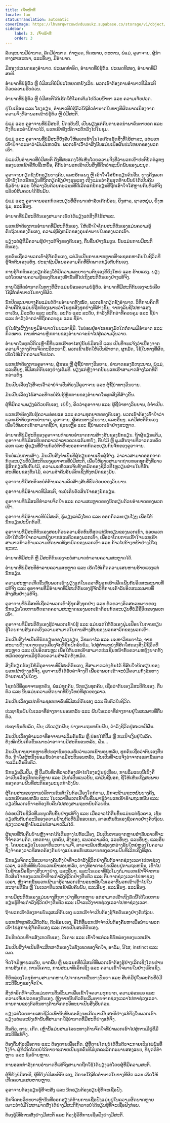 ```yaml
---
title: ເຈົ້າໜ້າທີ່
locale: lao
statusTranslation: automatic
coverImage: https://lhvmrqwrcowdvduuaukz.supabase.co/storage/v1/object/public/strapi-uploads/small_cover-educacion-fundamental.webp-2d51a7828a2b1309555be27f7e2a61a0.webp
sidebar:
    label: 3. ເຈົ້າໜ້າທີ່
    order: 3
---
```

ລັດຖະບານມີອໍານາດ, ລັດມີອໍານາດ. ຕໍາຫຼວດ, ກົດໝາຍ, ທະຫານ, ພໍ່ແມ່, ຄູອາຈານ, ຜູ້ນໍາທາງສາສະໜາ, ແລະອື່ນໆ, ມີອໍານາດ.

ມີສອງປະເພດຂອງອໍານາດ. ປະເພດທໍາອິດ, ອໍານາດທີ່ບໍ່ຮູ້ຕົວ. ປະເພດທີສອງ, ອໍານາດທີ່ມີສະຕິ.

ອໍານາດທີ່ບໍ່ຮູ້ຕົວ ຫຼື ບໍ່ມີສະຕິບໍ່ມີປະໂຫຍດຫຍັງເລີຍ. ພວກເຮົາຕ້ອງການອໍານາດທີ່ມີສະຕິດ້ວຍຄວາມຮີບດ່ວນ.

ອໍານາດທີ່ບໍ່ຮູ້ຕົວ ຫຼື ບໍ່ມີສະຕິໄດ້ເຮັດໃຫ້ໂລກເຕັມໄປດ້ວຍນ້ໍາຕາ ແລະ ຄວາມເຈັບປວດ.

ຢູ່ໃນເຮືອນ ແລະ ໂຮງຮຽນ, ອໍານາດທີ່ບໍ່ຮູ້ຕົວໃຊ້ສິດອໍານາດໃນທາງທີ່ຜິດພາດເນື່ອງຈາກຄວາມຈິງທີ່ວ່າພວກເຂົາບໍ່ຮູ້ຕົວ ຫຼື ບໍ່ມີສະຕິ.

ພໍ່ແມ່ ແລະ ຄູອາຈານທີ່ບໍ່ມີສະຕິ, ປັດຈຸບັນນີ້, ເປັນພຽງແຕ່ຄົນຕາບອດນໍາພາຄົນຕາບອດ ແລະ ດັ່ງທີ່ພຣະຄໍາພີກ່າວໄວ້, ພວກເຂົາທັງໝົດຈະຕົກລົງໄປໃນຂຸມ.

ພໍ່ແມ່ ແລະ ຄູອາຈານທີ່ບໍ່ມີສະຕິບັງຄັບໃຫ້ພວກເຮົາໃນໄວເດັກເຮັດສິ່ງທີ່ໄຮ້ສາລະ, ແຕ່ພວກເຂົາພິຈາລະນາວ່າມັນມີເຫດຜົນ. ພວກເຂົາເວົ້າວ່າສິ່ງນັ້ນແມ່ນເພື່ອຜົນປະໂຫຍດຂອງພວກເຮົາ.

ພໍ່ແມ່ເປັນອໍານາດທີ່ບໍ່ມີສະຕິ ດັ່ງທີ່ສະແດງໃຫ້ເຫັນໂດຍຄວາມຈິງທີ່ວ່າພວກເຂົາປະຕິບັດຕໍ່ລູກໆຂອງພວກເຂົາຄືກັບຂີ້ເຫຍື້ອ, ຄືກັບວ່າພວກເຂົາເປັນສິ່ງທີ່ດີກວ່າຊະນິດພັນຂອງມະນຸດ.

ຄູອາຈານກຽດຊັງນັກຮຽນບາງຄົນ, ແລະຮັກແພງ ຫຼື ເອົາໃຈໃສ່ນັກຮຽນຄົນອື່ນ. ບາງຄັ້ງພວກເຂົາລົງໂທດນັກຮຽນທີ່ຖືກກຽດຊັງຢ່າງຮຸນແຮງ ເຖິງແມ່ນວ່າຄົນສຸດທ້າຍນັ້ນບໍ່ໄດ້ເປັນຄົນຊົ່ວຮ້າຍ ແລະ ໃຫ້ລາງວັນດ້ວຍຄະແນນທີ່ດີເລີດແກ່ນັກຮຽນທີ່ຖືກເອົາໃຈໃສ່ຫຼາຍຄົນທີ່ແທ້ຈິງແລ້ວບໍ່ສົມຄວນໄດ້ຮັບມັນ.

ພໍ່ແມ່ ແລະ ຄູອາຈານອອກກົດລະບຽບທີ່ຜິດພາດສໍາລັບເດັກນ້ອຍ, ຍິງສາວ, ຊາວຫນຸ່ມ, ຍິງຫນຸ່ມ, ແລະອື່ນໆ.

ອໍານາດທີ່ບໍ່ມີສະຕິຕົນເອງສາມາດເຮັດໄດ້ພຽງແຕ່ສິ່ງທີ່ໄຮ້ສາລະ.

ພວກເຮົາຕ້ອງການອໍານາດທີ່ມີສະຕິຕົນເອງ. ໃຫ້ເຂົ້າໃຈໂດຍສະຕິຕົນເອງແມ່ນຄວາມຮູ້ຄົບຖ້ວນຂອງຕົນເອງ, ຄວາມຮູ້ທັງຫມົດຂອງຄຸນຄ່າພາຍໃນຂອງພວກເຮົາ.

ພຽງແຕ່ຜູ້ທີ່ມີຄວາມຮູ້ຢ່າງແທ້ຈິງຂອງຕົນເອງ, ຕື່ນຂຶ້ນຢ່າງສົມບູນ. ນັ້ນແມ່ນການມີສະຕິຕົນເອງ.

ທຸກຄົນເຊື່ອວ່າພວກເຂົາຮູ້ຈັກຕົນເອງ, ແຕ່ມັນເປັນການຍາກຫຼາຍທີ່ຈະຊອກຫາຄົນໃນຊີວິດທີ່ຮູ້ຈັກຕົນເອງແທ້ໆ. ປະຊາຊົນມີແນວຄວາມຄິດທີ່ຜິດພາດກ່ຽວກັບຕົນເອງ.

ການຮູ້ຈັກຕົນເອງຮຽກຮ້ອງໃຫ້ມີຄວາມພະຍາຍາມຕົນເອງທີ່ຍິ່ງໃຫຍ່ ແລະ ຮ້າຍແຮງ. ພຽງແຕ່ໂດຍຜ່ານຄວາມຮູ້ຂອງຕົນເອງເທົ່ານັ້ນທີ່ໄປເຖິງສະຕິຕົນເອງຢ່າງແທ້ຈິງ.

ການໃຊ້ສິດອໍານາດໃນທາງທີ່ຜິດແມ່ນຍ້ອນຄວາມບໍ່ຮູ້ຕົວ. ອໍານາດທີ່ມີສະຕິຕົນເອງຈະບໍ່ເຄີຍໃຊ້ສິດອໍານາດໃນທາງທີ່ຜິດ.

ນັກປັດຊະຍາບາງຄົນແມ່ນຕໍ່ຕ້ານອໍານາດທັງໝົດ, ພວກເຂົາກຽດຊັງອໍານາດ. ວິທີການຄິດທີ່ຄ້າຍຄືກັນແມ່ນບໍ່ຖືກຕ້ອງເພາະວ່າໃນທຸກສິ່ງທຸກຢ່າງທີ່ສ້າງຂຶ້ນ, ຈາກຈຸລິນຊີໄປຫາແສງຕາເວັນ, ມີລະດັບ ແລະ ລະດັບ, ລະດັບ ແລະ ລະດັບ, ກໍາລັງທີ່ດີກວ່າທີ່ຄວບຄຸມ ແລະ ຊີ້ນໍາ ແລະ ກໍາລັງຕ່ໍາກວ່າທີ່ຖືກຄວບຄຸມ ແລະ ຊີ້ນໍາ.

ຢູ່ໃນຮັງເຜິ້ງງ່າຍໆມີອໍານາດໃນພະລາຊິນີ. ໃນບ່ອນຢູ່ອາໄສຂອງມົດໃດກໍ່ຕາມມີອໍານາດ ແລະ ກົດໝາຍ. ການທໍາລາຍຫຼັກການຂອງອໍານາດຈະນໍາໄປສູ່ຄວາມວຸ້ນວາຍ.

ອໍານາດໃນຍຸກວິກິດເຫຼົ່ານີ້ທີ່ພວກເຮົາອາໄສຢູ່ນັ້ນບໍ່ມີສະຕິ ແລະ ເປັນທີ່ຈະແຈ້ງວ່າເນື່ອງຈາກຄວາມຈິງທາງດ້ານຈິດຕະວິທະຍານີ້, ພວກເຂົາເຮັດໃຫ້ເປັນຂ້າທາດ, ຜູກມັດ, ໃຊ້ໃນທາງທີ່ຜິດ, ເຮັດໃຫ້ເກີດຄວາມເຈັບປວດ.

ພວກເຮົາຕ້ອງການຄູອາຈານ, ຜູ້ສອນ ຫຼື ຜູ້ຊີ້ນໍາທາງວິນຍານ, ອໍານາດຂອງລັດຖະບານ, ພໍ່ແມ່, ແລະອື່ນໆ, ທີ່ມີສະຕິຕົນເອງຢ່າງເຕັມທີ່. ພຽງແຕ່ຫຼັງຈາກນັ້ນພວກເຮົາສາມາດສ້າງໂລກທີ່ດີກວ່າແທ້ໆ.

ມັນເປັນເລື່ອງໂງ່ທີ່ຈະເວົ້າວ່າບໍ່ຈໍາເປັນຕ້ອງມີຄູອາຈານ ແລະ ຜູ້ຊີ້ນໍາທາງວິນຍານ.

ມັນເປັນເລື່ອງໄຮ້ສາລະທີ່ຈະບໍ່ຮັບຮູ້ຫຼັກການຂອງອໍານາດໃນທຸກສິ່ງທີ່ສ້າງຂຶ້ນ.

ຜູ້ທີ່ມີຄວາມພຽງພໍດ້ວຍຕົນເອງ, ເຍໍ່ຍິ່ງ, ຄິດວ່າຄູອາຈານ ແລະ ຜູ້ຊີ້ນໍາທາງວິນຍານ, ບໍ່ຈໍາເປັນ.

ພວກເຮົາຕ້ອງຮັບຮູ້ຄວາມອ່ອນແອ ແລະ ຄວາມທຸກຍາກຂອງຕົນເອງ. ພວກເຮົາຕ້ອງເຂົ້າໃຈວ່າພວກເຮົາຕ້ອງການອໍານາດ, ຄູອາຈານ, ຜູ້ສອນທາງວິນຍານ, ແລະອື່ນໆ. ແຕ່ມີສະຕິຕົນເອງ ເພື່ອໃຫ້ພວກເຂົາສາມາດຊີ້ນໍາ, ຊ່ວຍເຫຼືອ ແລະ ຊີ້ນໍາພວກເຮົາຢ່າງສະຫຼາດ.

ອໍານາດທີ່ບໍ່ມີສະຕິຂອງຄູອາຈານທໍາລາຍອໍານາດການສ້າງສັນຂອງນັກຮຽນ. ຖ້າຜູ້ຮຽນແຕ້ມ, ຄູອາຈານທີ່ບໍ່ມີສະຕິບອກລາວວ່າລາວຄວນແຕ້ມຫຍັງ, ຕົ້ນໄມ້ ຫຼື ພູມສັນຖານທີ່ລາວຄວນຄັດລອກ ແລະ ຜູ້ຮຽນທີ່ຢ້ານກົວບໍ່ກ້າທີ່ຈະອອກຈາກກົດລະບຽບກົນຈັກຂອງຄູອາຈານ.

ນັ້ນບໍ່ແມ່ນການສ້າງ. ມັນເປັນສິ່ງຈໍາເປັນທີ່ຜູ້ຮຽນກາຍເປັນຜູ້ສ້າງ. ວ່າລາວສາມາດອອກຈາກກົດລະບຽບທີ່ບໍ່ມີສະຕິຂອງຄູອາຈານທີ່ບໍ່ມີສະຕິ, ເພື່ອໃຫ້ລາວສາມາດຖ່າຍທອດທຸກສິ່ງທີ່ລາວຮູ້ສຶກກ່ຽວກັບຕົ້ນໄມ້, ຄວາມມະຫັດສະຈັນທັງຫມົດຂອງຊີວິດທີ່ໄຫຼວຽນຜ່ານໃບທີ່ສັ່ນສະເທືອນຂອງຕົ້ນໄມ້, ຄວາມສໍາຄັນອັນເລິກເຊິ່ງທັງຫມົດຂອງມັນ.

ຄູອາຈານທີ່ມີສະຕິຈະບໍ່ຕໍ່ຕ້ານຄວາມຄິດສ້າງສັນທີ່ປົດປ່ອຍຂອງວິນຍານ.

ຄູອາຈານທີ່ມີອໍານາດທີ່ມີສະຕິ, ຈະບໍ່ເຄີຍຕັດສິນໃຈຂອງນັກຮຽນ.

ຄູອາຈານທີ່ບໍ່ມີສະຕິທໍາລາຍຈິດໃຈ ແລະ ຄວາມສະຫຼາດຂອງນັກຮຽນດ້ວຍອໍານາດຂອງພວກເຂົາ.

ຄູອາຈານທີ່ມີອໍານາດທີ່ບໍ່ມີສະຕິ, ຮູ້ພຽງແຕ່ລົງໂທດ ແລະ ອອກກົດລະບຽບໂງ່ໆ ເພື່ອໃຫ້ນັກຮຽນປະພຶດຕົວດີ.

ຄູອາຈານທີ່ມີສະຕິຕົນເອງສອນດ້ວຍຄວາມອົດທົນທີ່ສຸດແກ່ນັກຮຽນຂອງພວກເຂົາ, ຊ່ວຍພວກເຂົາໃຫ້ເຂົ້າໃຈຄວາມຫຍຸ້ງຍາກສ່ວນຕົວຂອງພວກເຂົາ, ເພື່ອວ່າໂດຍການເຂົ້າໃຈພວກເຂົາສາມາດກ້າວຂ້າມຄວາມຜິດພາດທັງຫມົດຂອງພວກເຂົາ ແລະ ກ້າວໄປຂ້າງຫນ້າຢ່າງມີໄຊຊະນະ.

ອໍານາດທີ່ມີສະຕິ ຫຼື ມີສະຕິຕົນເອງຈະບໍ່ສາມາດທໍາລາຍຄວາມສະຫຼາດໄດ້.

ອໍານາດທີ່ບໍ່ມີສະຕິທໍາລາຍຄວາມສະຫຼາດ ແລະ ເຮັດໃຫ້ເກີດຄວາມເສຍຫາຍຮ້າຍແຮງແກ່ນັກຮຽນ.

ຄວາມສະຫຼາດເກີດຂຶ້ນກັບພວກເຮົາພຽງແຕ່ໃນເວລາທີ່ພວກເຮົາເພີດເພີນກັບອິດສະລະພາບທີ່ແທ້ຈິງ ແລະ ຄູອາຈານທີ່ມີອໍານາດທີ່ມີສະຕິຕົນເອງຮູ້ຈັກວິທີການເຄົາລົບອິດສະລະພາບທີ່ສ້າງສັນຢ່າງແທ້ຈິງ.

ຄູອາຈານທີ່ບໍ່ມີສະຕິເຊື່ອວ່າພວກເຂົາຮູ້ທຸກສິ່ງທຸກຢ່າງ ແລະ ຂັດຂວາງອິດສະລະພາບຂອງນັກຮຽນໂດຍການຕັດຂາດຄວາມສະຫຼາດຂອງພວກເຂົາດ້ວຍກົດລະບຽບທີ່ບໍ່ມີຊີວິດຂອງພວກເຂົາ.

ຄູອາຈານທີ່ມີສະຕິຕົນເອງຮູ້ວ່າພວກເຂົາບໍ່ຮູ້ ແລະ ແມ່ນແຕ່ໃຫ້ຕົວເອງຟຸ່ມເຟືອຍໃນການຮຽນຮູ້ໂດຍການສັງເກດເບິ່ງຄວາມສາມາດໃນການສ້າງສັນຂອງພວກສາວົກຂອງພວກເຂົາ.

ມັນເປັນສິ່ງຈໍາເປັນທີ່ນັກຮຽນຂອງໂຮງຮຽນ, ວິທະຍາໄລ ແລະ ມະຫາວິທະຍາໄລ, ຈາກສະພາບທີ່ງ່າຍດາຍຂອງເຄື່ອງຈັກທີ່ຖືກຝຶກອົບຮົມ, ໄປສູ່ຕໍາແຫນ່ງທີ່ສົດໃສຂອງສິ່ງມີຊີວິດທີ່ສະຫຼາດ ແລະ ເປັນອິດສະຫຼະ ເພື່ອໃຫ້ພວກເຂົາສາມາດປະເຊີນຫນ້າກັບຄວາມຫຍຸ້ງຍາກທັງຫມົດຂອງການມີຢູ່ດ້ວຍຄວາມສໍາເລັດທັງຫມົດ.

ສິ່ງນີ້ຮຽກຮ້ອງໃຫ້ມີຄູອາຈານທີ່ມີສະຕິຕົນເອງ, ທີ່ສາມາດແຂ່ງຂັນໄດ້ ທີ່ສົນໃຈນັກຮຽນຂອງພວກເຂົາຢ່າງແທ້ຈິງ, ຄູອາຈານທີ່ໄດ້ຮັບຄ່າຈ້າງດີ ເພື່ອວ່າພວກເຂົາຈະບໍ່ມີຄວາມກັງວົນທາງດ້ານການເງິນໃດໆ.

ໂຊກບໍ່ດີທີ່ຄູອາຈານທຸກຄົນ, ພໍ່ແມ່ທຸກຄົນ, ນັກຮຽນທຸກຄົນ, ເຊື່ອວ່າຕົນເອງມີສະຕິຕົນເອງ. ຕື່ນຕົວ ແລະ ນັ້ນແມ່ນຄວາມຜິດພາດທີ່ຍິ່ງໃຫຍ່ທີ່ສຸດຂອງລາວ.

ມັນເປັນເລື່ອງແປກທີ່ຈະຊອກຫາຄົນທີ່ມີສະຕິຕົນເອງ ແລະ ຕື່ນຕົວໃນຊີວິດ.

ປະຊາຊົນຝັນໃນເວລາທີ່ຮ່າງກາຍນອນຫລັບ ແລະ ຝັນໃນເວລາທີ່ຮ່າງກາຍຢູ່ໃນສະພາບທີ່ຕື່ນຕົວ.

ປະຊາຊົນຂັບລົດ, ຝັນ; ເຮັດວຽກຝັນ; ຍ່າງຕາມຖະຫນົນຝັນ, ດໍາລົງຊີວິດຢູ່ສະເຫມີຝັນ.

ມັນເປັນເລື່ອງທໍາມະດາທີ່ອາຈານຈະລືມຄັນຮົ່ມ ຫຼື ປ່ອຍໃຫ້ປຶ້ມ ຫຼື ກະເປົາເງິນຢູ່ໃນລົດ. ທັງໝົດນັ້ນເກີດຂຶ້ນເພາະວ່າອາຈານມີສະຕິນອນຫລັບ, ຝັນ...

ມັນເປັນການຍາກຫຼາຍທີ່ປະຊາຊົນຍອມຮັບວ່າພວກເຂົານອນຫລັບ, ທຸກຄົນເຊື່ອວ່າຕົນເອງຕື່ນຕົວ. ຖ້າໃຜຜູ້ຫນຶ່ງຍອມຮັບວ່າລາວມີສະຕິນອນຫລັບ, ມັນເປັນທີ່ຈະແຈ້ງວ່າຈາກເວລານັ້ນລາວຈະເລີ່ມຕົ້ນຕື່ນຕົວ.

ນັກຮຽນລືມປຶ້ມ, ຫຼື ປຶ້ມບັນທຶກທີ່ລາວຕ້ອງເອົາໄປໂຮງຮຽນຢູ່ເຮືອນ, ການລືມແບບນີ້ເບິ່ງຄືວ່າເປັນເລື່ອງປົກກະຕິຫຼາຍ ແລະ ມັນກໍເປັນແນວນັ້ນ, ແຕ່ມັນຊີ້ບອກ, ຊີ້ໃຫ້ເຫັນເຖິງສະພາບຂອງຄວາມຝັນທີ່ສະຕິຂອງມະນຸດກໍາລັງພົບ.

ຜູ້ໂດຍສານຂອງການບໍລິການຂົນສົ່ງໃນຕົວເມືອງໃດກໍ່ຕາມ, ມັກຈະຂ້າມຖະຫນົນບາງຄັ້ງ, ພວກເຂົານອນຫລັບ ແລະ ໃນເວລາທີ່ພວກເຂົາຕື່ນຂຶ້ນມາຮູ້ວ່າພວກເຂົາຂ້າມຖະຫນົນ ແລະ ດຽວນີ້ພວກເຂົາຈະຕ້ອງກັບຄືນໄປສອງສາມຖະຫນົນດ້ວຍຕີນ.

ບໍ່ຄ່ອຍມີໃນຊີວິດທີ່ມະນຸດຕື່ນຂຶ້ນຢ່າງແທ້ຈິງ ແລະ ເມື່ອລາວໄດ້ຕື່ນຂຶ້ນແມ່ນແຕ່ຊົ່ວຄາວ, ເຊັ່ນດຽວກັນກັບກໍລະນີຂອງຄວາມຢ້ານກົວທີ່ບໍ່ມີຂອບເຂດ, ລາວເຫັນຕົນເອງຊົ່ວຄາວຢ່າງຄົບຖ້ວນ. ຊ່ວງເວລາເຫຼົ່ານັ້ນແມ່ນບໍ່ສາມາດລືມໄດ້.

ຜູ້ຊາຍທີ່ກັບຄືນບ້ານຫຼັງຈາກໄດ້ເດີນທາງໄປທົ່ວເມືອງ, ມັນເປັນການຍາກຫຼາຍສໍາລັບລາວທີ່ຈະຈື່ຈໍາຄວາມຄິດ, ເຫດການ, ບຸກຄົນ, ສິ່ງຂອງ, ແນວຄວາມຄິດ, ແລະອື່ນໆ. ແລະອື່ນໆ. ແລະອື່ນໆ. ໂດຍລະອຽດໃນເວລາທີ່ພະຍາຍາມຈື່, ລາວຈະພົບເຫັນຊ່ອງຫວ່າງອັນໃຫຍ່ຫຼວງໃນຄວາມຊົງຈໍາຂອງລາວທີ່ສອດຄ້ອງກັນຢ່າງແນ່ນອນກັບສະພາບຂອງຄວາມຝັນທີ່ເລິກເຊິ່ງທີ່ສຸດ.

ນັກຮຽນຈິດຕະວິທະຍາບາງຄົນຕັ້ງໃຈທີ່ຈະດໍາລົງຊີວິດຢ່າງຕື່ນຕົວຈາກຊ່ວງເວລາໄປຫາຊ່ວງເວລາ, ແຕ່ທັນທີທັນໃດພວກເຂົານອນຫລັບ, ບາງທີອາດຈະພົບເພື່ອນຢູ່ຕາມຖະຫນົນ, ເຂົ້າໄປໃນຮ້ານເພື່ອຊື້ບາງສິ່ງບາງຢ່າງ, ແລະອື່ນໆ. ແລະໃນເວລາທີ່ຊົ່ວໂມງຕໍ່ມາພວກເຂົາຈື່ຈໍາການຕັດສິນໃຈຂອງພວກເຂົາທີ່ຈະດໍາລົງຊີວິດຢ່າງຕື່ນຕົວ ແລະ ຕື່ນຈາກຊ່ວງເວລາໄປຫາຊ່ວງເວລາ, ຫຼັງຈາກນັ້ນພວກເຂົາມາຮູ້ວ່າພວກເຂົານອນຫລັບໃນເວລາທີ່ພວກເຂົາເຂົ້າໄປໃນສະຖານທີ່ນັ້ນ ຫຼື ໃນເວລາທີ່ພວກເຂົາພົບຄົນນັ້ນ, ແລະອື່ນໆ. ແລະອື່ນໆ. ແລະອື່ນໆ.

ການມີສະຕິຕົນເອງແມ່ນບາງສິ່ງບາງຢ່າງທີ່ຍາກຫຼາຍ ແຕ່ສາມາດເຂົ້າເຖິງລັດນີ້ໄດ້ໂດຍການຮຽນຮູ້ທີ່ຈະດໍາລົງຊີວິດຢ່າງຕື່ນຕົວ ແລະ ເຝົ້າລະວັງຈາກຊ່ວງເວລາໄປຫາຊ່ວງເວລາ.

ຖ້າພວກເຮົາຕ້ອງການບັນລຸສະຕິຕົນເອງ ພວກເຮົາຈໍາເປັນຕ້ອງຮູ້ຈັກຕົນເອງຢ່າງຄົບຖ້ວນ.

ພວກເຮົາທຸກຄົນມີຕົວຕົນ, ຕົວຂ້ອຍເອງ, ອີໂກ້ທີ່ພວກເຮົາຈໍາເປັນຕ້ອງຄົ້ນຫາເພື່ອນໍາພາພວກເຮົາໄປສູ່ການຮູ້ຈັກຕົນເອງ ແລະ ກາຍເປັນສະຕິຕົນເອງ.

ມັນຮີບດ່ວນທີ່ຈະສັງເກດຕົນເອງ, ວິເຄາະ ແລະ ເຂົ້າໃຈແຕ່ລະຂໍ້ບົກພ່ອງຂອງພວກເຮົາ.

ມັນເປັນສິ່ງຈໍາເປັນທີ່ຈະສຶກສາຕົນເອງໃນຂົງເຂດຂອງຈິດໃຈ, ອາລົມ, ນິໄສ, instinct ແລະ ເພດ.

ຈິດໃຈມີຫຼາຍລະດັບ, ພາກພື້ນ ຫຼື ພະແນກທີ່ບໍ່ມີສະຕິທີ່ພວກເຮົາຕ້ອງຮູ້ຢ່າງເລິກເຊິ່ງໂດຍຜ່ານການສັງເກດ, ການວິເຄາະ, ການສະມາທິເລິກເຊິ່ງ ແລະ ຄວາມເຂົ້າໃຈພາຍໃນຢ່າງເລິກເຊິ່ງ.

ຂໍ້ບົກພ່ອງໃດໆກໍຕາມສາມາດຫາຍໄປຈາກພາກພື້ນທາງປັນຍາ ແລະ ສືບຕໍ່ມີຢູ່ໃນລະດັບທີ່ບໍ່ມີສະຕິອື່ນໆຂອງຈິດໃຈ.

ສິ່ງທໍາອິດທີ່ຈໍາເປັນແມ່ນການຕື່ນຂຶ້ນມາເພື່ອເຂົ້າໃຈຄວາມທຸກຍາກ, ຄວາມອ່ອນແອ ແລະ ຄວາມເຈັບປວດຂອງຕົນເອງ. ຫຼັງຈາກນັ້ນຕົວຕົນເລີ່ມຕາຍຈາກຊ່ວງເວລາໄປຫາຊ່ວງເວລາ. ການຕາຍຂອງຕົວຕົນທາງດ້ານຈິດຕະວິທະຍາເປັນສິ່ງຮີບດ່ວນ.

ພຽງແຕ່ໂດຍການເສຍຊີວິດເທົ່ານັ້ນທີ່ພຣະອົງຈະເກີດມາເປັນສະຕິຢ່າງແທ້ຈິງໃນພວກເຮົາ. ພຽງແຕ່ພຣະອົງເທົ່ານັ້ນທີ່ສາມາດໃຊ້ອໍານາດທີ່ມີສະຕິຢ່າງແທ້ຈິງ.

ຕື່ນຕົວ, ຕາຍ, ເກີດ. ເຫຼົ່ານີ້ແມ່ນສາມໄລຍະທາງດ້ານຈິດໃຈທີ່ນໍາພວກເຮົາໄປສູ່ການມີຢູ່ທີ່ມີສະຕິທີ່ແທ້ຈິງ.

ຕ້ອງຕື່ນຕົວເພື່ອຕາຍ ແລະ ຕ້ອງຕາຍເພື່ອເກີດ. ຜູ້ທີ່ຕາຍໂດຍບໍ່ໄດ້ຕື່ນຕົວຈະກາຍເປັນໄພ່ພົນທີ່ໂງ່ຈ້າ. ຜູ້ທີ່ເກີດໂດຍບໍ່ໄດ້ຕາຍຈະກາຍເປັນບຸກຄົນທີ່ມີບຸກຄະລິກກະພາບສອງແບບ, ທີ່ຍຸດຕິທໍາຫຼາຍ ແລະ ຊົ່ວຮ້າຍຫຼາຍ.

ການອອກກໍາລັງກາຍອໍານາດທີ່ແທ້ຈິງສາມາດຖືກໃຊ້ໄດ້ພຽງແຕ່ໂດຍຜູ້ທີ່ມີຄວາມສະຕິ.

ຜູ້ທີ່ຍັງບໍ່ມີສະຕິ, ຜູ້ທີ່ຍັງບໍ່ມີສະຕິຕົນເອງ, ມັກຈະໃຊ້ສິດອໍານາດໃນທາງທີ່ຜິດ ແລະ ເຮັດໃຫ້ເກີດຄວາມເສຍຫາຍຫຼາຍ.

ຄູອາຈານຕ້ອງຮຽນຮູ້ທີ່ຈະສັ່ງ ແລະ ນັກຮຽນຕ້ອງຮຽນຮູ້ທີ່ຈະເຊື່ອຟັງ.

ນັກຈິດຕະວິທະຍາເຫຼົ່ານັ້ນທີ່ອອກສຽງຕໍ່ຕ້ານການເຊື່ອຟັງແມ່ນຢູ່ໃນຄວາມຜິດພາດຫຼາຍເພາະວ່າບໍ່ມີໃຜສາມາດສັ່ງໄດ້ຢ່າງມີສະຕິຖ້າລາວບໍ່ໄດ້ຮຽນຮູ້ທີ່ຈະເຊື່ອຟັງກ່ອນ.

ຕ້ອງຮູ້ວິທີການສັ່ງຢ່າງມີສະຕິ ແລະ ຕ້ອງຮູ້ວິທີການເຊື່ອຟັງຢ່າງມີສະຕິ.

